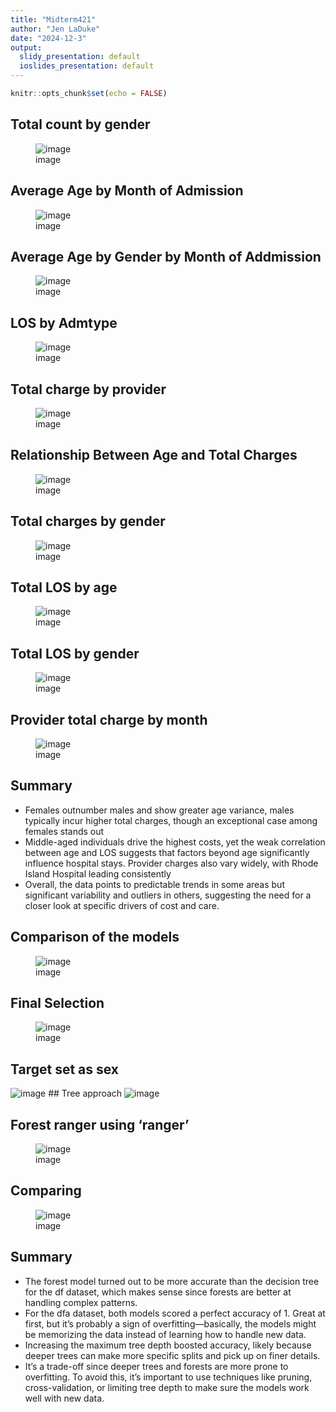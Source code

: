 ```yaml
---
title: "Midterm421"
author: "Jen LaDuke"
date: "2024-12-3"
output:
  slidy_presentation: default
  ioslides_presentation: default
---
```


```r
knitr::opts_chunk$set(echo = FALSE)
```


## Total count by gender
![image](picture1.png)

## Average Age by Month of Admission 
![image](picture2.png)

## Average Age by Gender by Month of Addmission 
![image](picture3.png)

## LOS by Admtype
![image](picture4.png)

## Total charge by provider
![image](picture5.png)

## Relationship Between Age and Total Charges
![image](picture6.png)

## Total charges by gender
![image](picture7.png)

## Total LOS by age 
![image](picture8.png)

## Total LOS by gender
![image](picture9.png)

## Provider total charge by month
![image](picture10.png)

## Summary
- Females outnumber males and show greater age variance, males typically incur higher total charges, though an exceptional case among females stands out 
- Middle-aged individuals drive the highest costs, yet the weak correlation between age and LOS suggests that factors beyond age significantly influence hospital stays. Provider charges also vary widely, with Rhode Island Hospital leading consistently
- Overall, the data points to predictable trends in some areas but significant variability and outliers in others, suggesting the need for a closer look at specific drivers of cost and care.


## Comparison of the models 
![image](image.png)

## Final Selection 
![image](Screenshot.png)

## Target set as sex 
![image](tree.png)
## Tree approach 
![image](rpart.png)


## Forest ranger using 'ranger'
![image](ranger.png)

## Comparing
![image](plot.png)


## Summary
- The forest model turned out to be more accurate than the decision tree for the df dataset, which makes sense since forests are better at handling complex patterns. 
- For the dfa dataset, both models scored a perfect accuracy of 1. Great at first, but it’s probably a sign of overfitting—basically, the models might be memorizing the data instead of learning how to handle new data. 
- Increasing the maximum tree depth boosted accuracy, likely because deeper trees can make more specific splits and pick up on finer details.
- It’s a trade-off since deeper trees and forests are more prone to overfitting. To avoid this, it’s important to use techniques like pruning, cross-validation, or limiting tree depth to make sure the models work well with new data.









